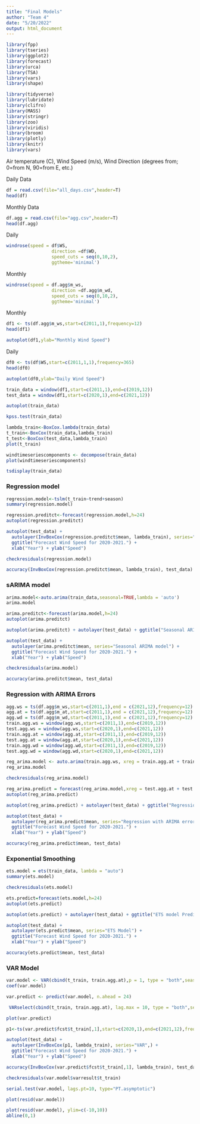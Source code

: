 ```yaml
---
title: "Final Models"
author: "Team 4"
date: "5/20/2022"
output: html_document
---
```


```r
library(fpp)
library(tseries)
library(ggplot2)
library(forecast)
library(urca)
library(TSA)
library(vars)
library(shape)

library(tidyverse)
library(lubridate)
library(clifro)
library(MASS)
library(stringr)
library(zoo)
library(viridis)
library(broom)
library(plotly)
library(knitr)
library(vars)
```

Air temperature (C), Wind Speed (m/s), Wind Direction (degrees from; 0=from N, 90=from E, etc.)

Daily Data
```r
df = read.csv(file="all_days.csv",header=T)
head(df)
```
Monthly Data
```r
df.agg = read.csv(file="agg.csv",header=T)
head(df.agg)
```

Daily
```r
windrose(speed = df$WS,
                 direction =df$WD,
                 speed_cuts = seq(0,10,2),
                 ggtheme='minimal')
```
Monthly
```r
windrose(speed = df.agg$m_ws,
                 direction =df.agg$m_wd,
                 speed_cuts = seq(0,10,2),
                 ggtheme='minimal')
```

Monthly
```r
df1 <- ts(df.agg$m_ws,start=c(2011,1),frequency=12)
head(df1)
```

```r
autoplot(df1,ylab="Monthly Wind Speed")
```

Daily
```r
df0 <- ts(df$WS,start=c(2011,1,1),frequency=365)
head(df0)
```

```r
autoplot(df0,ylab="Daily Wind Speed")
```

```r
train_data = window(df1,start=c(2011,1),end=c(2019,12))
test_data = window(df1,start=c(2020,1),end=c(2021,12))
```

```r
autoplot(train_data)
```


```r
kpss.test(train_data)
```



```r
lambda_train<-BoxCox.lambda(train_data)
t_train<-BoxCox(train_data,lambda_train)
t_test<-BoxCox(test_data,lambda_train)
plot(t_train)
```

```r
windtimeseriescomponents <- decompose(train_data)
plot(windtimeseriescomponents)
```


```r
tsdisplay(train_data)
```

### Regression model

```r
regression.model<-tslm(t_train~trend+season)
summary(regression.model)
```

```r
regression.preditct<-forecast(regression.model,h=24)
autoplot(regression.preditct)
```

```r
autoplot(test_data) +
  autolayer(InvBoxCox(regression.preditct$mean, lambda_train), series="Regression") +
  ggtitle("Forecast Wind Speed for 2020-2021.") +
  xlab("Year") + ylab("Speed")
```

```r
checkresiduals(regression.model)
```
```r
accuracy(InvBoxCox(regression.preditct$mean, lambda_train), test_data)
```


### sARIMA model

```r
arima.model<-auto.arima(train_data,seasonal=TRUE,lambda = 'auto')
arima.model
```

```r
arima.preditct<-forecast(arima.model,h=24)
autoplot(arima.preditct)
```
```r
autoplot(arima.preditct) + autolayer(test_data) + ggtitle("Seasonal ARIMA Model Predict")
```
```r
autoplot(test_data) +
  autolayer(arima.preditct$mean, series="Seasonal ARIMA model") +
  ggtitle("Forecast Wind Speed for 2020-2021.") +
  xlab("Year") + ylab("Speed")
```


```r
checkresiduals(arima.model)
```
```r
accuracy(arima.preditct$mean, test_data)
```

### Regression with ARIMA Errors
```r
agg.ws = ts(df.agg$m_ws,start=c(2011,1),end = c(2021,12),frequency=12)
agg.at = ts(df.agg$m_at,start=c(2011,1),end = c(2021,12),frequency=12)
agg.wd = ts(df.agg$m_wd,start=c(2011,1),end = c(2021,12),frequency=12)
train.agg.ws = window(agg.ws,start=c(2011,1),end=c(2019,12))
test.agg.ws = window(agg.ws,start=c(2020,1),end=c(2021,12))
train.agg.at = window(agg.at,start=c(2011,1),end=c(2019,12))
test.agg.at = window(agg.at,start=c(2020,1),end=c(2021,12))
train.agg.wd = window(agg.wd,start=c(2011,1),end=c(2019,12))
test.agg.wd = window(agg.wd,start=c(2020,1),end=c(2021,12))
```

```r
reg_arima.model <- auto.arima(train.agg.ws, xreg = train.agg.at + train.agg.wd,lambda = 'auto')
reg_arima.model
```

```r
checkresiduals(reg_arima.model)
```

```r
reg_arima.predict = forecast(reg_arima.model,xreg = test.agg.at + test.agg.wd, h=24)
autoplot(reg_arima.predict)
```

```r
autoplot(reg_arima.predict) + autolayer(test_data) + ggtitle("Regression with ARIMA errors model Predict")
```

```r
autoplot(test_data) +
  autolayer(reg_arima.predict$mean, series="Regression with ARIMA errors") +
  ggtitle("Forecast Wind Speed for 2020-2021.") +
  xlab("Year") + ylab("Speed")
```



```r
accuracy(reg_arima.predict$mean, test_data)
```



### Exponential Smoothing
```r
ets.model = ets(train_data, lambda = "auto")
summary(ets.model)
```


```r
checkresiduals(ets.model)
```
```r
ets.predict=forecast(ets.model,h=24)
autoplot(ets.predict)
```

```r
autoplot(ets.predict) + autolayer(test_data) + ggtitle("ETS model Predict")
```

```r
autoplot(test_data) +
  autolayer(ets.predict$mean, series="ETS Model") +
  ggtitle("Forecast Wind Speed for 2020-2021.") +
  xlab("Year") + ylab("Speed")
```

```r
accuracy(ets.predict$mean, test_data)
```

### VAR Model
```r
var.model <- VAR(cbind(t_train, train.agg.at),p = 1, type = "both",season="12")
coef(var.model)
```

```r
var.predict <- predict(var.model, n.ahead = 24)
```

```r
 VARselect(cbind(t_train, train.agg.at), lag.max = 10, type = "both",season="12")
```

```r
plot(var.predict)
```

```r
p1<-ts(var.predict$fcst$t_train[,1],start=c(2020,1),end=c(2021,12),frequency=12)
```

```r
autoplot(test_data) +
  autolayer(InvBoxCox(p1, lambda_train), series="VAR",) +
  ggtitle("Forecast Wind Speed for 2020-2021.") +
  xlab("Year") + ylab("Speed")
```

```r
accuracy(InvBoxCox(var.predict$fcst$t_train[,1], lambda_train), test_data)
```


```r
checkresiduals(var.model$varresult$t_train)
```

```r
serial.test(var.model, lags.pt=10, type="PT.asymptotic")
```

```r
plot(resid(var.model))
```


```r
plot(resid(var.model), ylim=c(-10,10))
abline(0,1)
```



